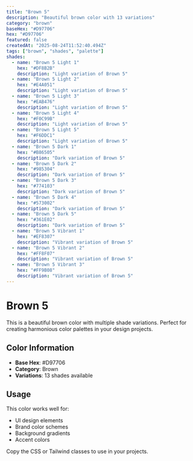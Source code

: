 ```yaml
---
title: "Brown 5"
description: "Beautiful brown color with 13 variations"
category: "brown"
baseHex: "#D97706"
hex: "#D97706"
featured: false
createdAt: "2025-08-24T11:52:40.494Z"
tags: ["brown", "shades", "palette"]
shades:
  - name: "Brown 5 Light 1"
    hex: "#DF8B2B"
    description: "Light variation of Brown 5"
  - name: "Brown 5 Light 2"
    hex: "#E4A051"
    description: "Light variation of Brown 5"
  - name: "Brown 5 Light 3"
    hex: "#EAB476"
    description: "Light variation of Brown 5"
  - name: "Brown 5 Light 4"
    hex: "#F0C99B"
    description: "Light variation of Brown 5"
  - name: "Brown 5 Light 5"
    hex: "#F6DDC1"
    description: "Light variation of Brown 5"
  - name: "Brown 5 Dark 1"
    hex: "#B86505"
    description: "Dark variation of Brown 5"
  - name: "Brown 5 Dark 2"
    hex: "#985304"
    description: "Dark variation of Brown 5"
  - name: "Brown 5 Dark 3"
    hex: "#774103"
    description: "Dark variation of Brown 5"
  - name: "Brown 5 Dark 4"
    hex: "#573002"
    description: "Dark variation of Brown 5"
  - name: "Brown 5 Dark 5"
    hex: "#361E02"
    description: "Dark variation of Brown 5"
  - name: "Brown 5 Vibrant 1"
    hex: "#EF8307"
    description: "Vibrant variation of Brown 5"
  - name: "Brown 5 Vibrant 2"
    hex: "#FF8F07"
    description: "Vibrant variation of Brown 5"
  - name: "Brown 5 Vibrant 3"
    hex: "#FF9B08"
    description: "Vibrant variation of Brown 5"
---
```


# Brown 5

This is a beautiful brown color with multiple shade variations. Perfect for creating harmonious color palettes in your design projects.

## Color Information

- **Base Hex**: #D97706
- **Category**: Brown
- **Variations**: 13 shades available

## Usage

This color works well for:
- UI design elements
- Brand color schemes  
- Background gradients
- Accent colors

Copy the CSS or Tailwind classes to use in your projects.
